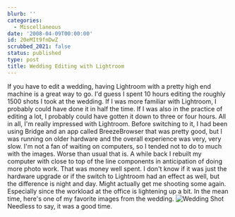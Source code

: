 ```yaml
---
blurb: ''
categories:
  - Miscellaneous
date: '2008-04-09T00:00:00'
id: 20eMIt9fnDwZ
scrubbed_2021: false
status: published
type: post
title: Wedding Editing with Lightroom
---
```


If you have to edit a wedding, having Lightroom with a pretty high
end machine is a great way to go. I'd guess I spent 10 hours
editing the roughly 1500 shots I took at the wedding. If I was more
familiar with Lightroom, I probably could have done it in half the
time. If I was also in the practice of editing a lot, I probably
could have gotten it down to three or four hours. All in all, I'm
really impressed with Lightroom. Before switching to it, I had been
using Bridge and an app called BreezeBrowser that was pretty good,
but I was running on older hardware and the overall experience was
very, very slow. I'm not a fan of waiting on computers, so I tended
not to do to much with the images. Worse than usual that is. A
while back I rebuilt my computer with close to top of the line
components in anticipation of doing more photo work. That was money
well spent. I don't know if it was just the hardware upgrade or if
the switch to Lightroom had an effect as well, but the difference
is night and day. Might actually get me shooting some again.
Especially since the workload at the office is lightening up a bit.
In the mean time, here's one of my favorite images from the
wedding.
![Wedding Shot](http://www.alanwsmith.com/blog/wp-content/uploads/20080301-tl-wedding-0965.jpg)
Needless to say, it was a good time.
